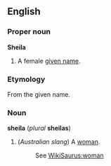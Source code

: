==English==
===Proper noun===
'''Sheila'''

#A female [[given name]].

===Etymology===
From the given name.

===Noun===
'''sheila''' (''plural'' '''sheilas''')

#(''Australian slang'') A [[woman]].
#:See [[WikiSaurus:woman]]